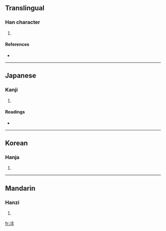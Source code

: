 ==Translingual==

===Han character===
{{Han char|rn=15|rad=冫|as=05|sn=7|four=|canj=戈一火手 (IMFQ)}}

# {{defn|Han}}

====References====
* {{Han ref|kx=0132.020|dkj=01623|dj=0295.040|hdz=10296.030|uh=51B8|ud=20920}}

----

==Japanese==

===Kanji===
{{ja-kanji|grade=|rs=冫05}}

# {{defn|Japanese}}

====Readings====
* {{ja-readings|on=[[はん]] (han)|kun=[[とける]] (tokeru)}}

----

==Korean==

===Hanja===
{{ko-hanja|hangeul=반|rv=ban|mr=pan}}

# {{defn|Korean}}

----

==Mandarin==

===Hanzi===
{{cmn-hanzi|pin=[[pàn]] ([[pan4]])|wg=p'an<sup>4</sup>}}

# {{defn|Mandarin}}

[[fr:冸]]